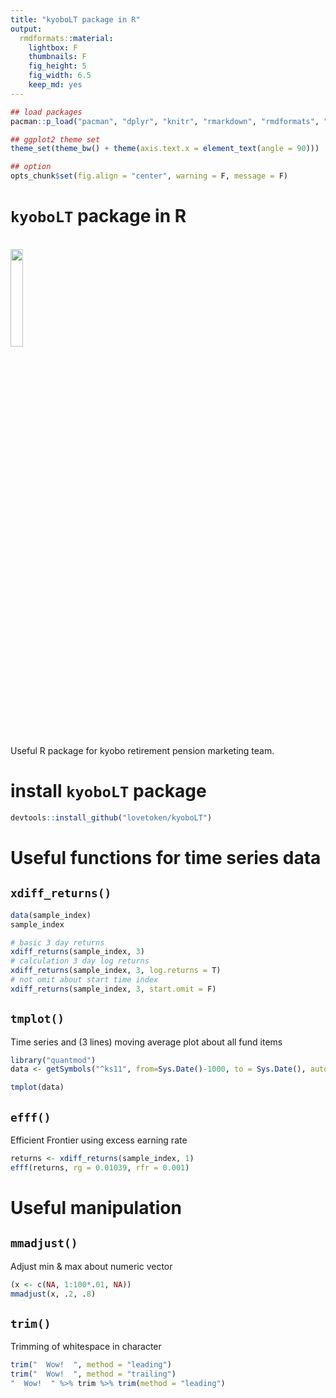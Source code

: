 ```yaml
---
title: "kyoboLT package in R"
output:
  rmdformats::material:
    lightbox: F
    thumbnails: F
    fig_height: 5
    fig_width: 6.5
    keep_md: yes
---
```


```r
## load packages
pacman::p_load("pacman", "dplyr", "knitr", "rmarkdown", "rmdformats", "xts", "reshape2", "formattable", "kyoboLT", "ggplot2")

## ggplot2 theme set
theme_set(theme_bw() + theme(axis.text.x = element_text(angle = 90)))

## option
opts_chunk$set(fig.align = "center", warning = F, message = F)
```

# `kyoboLT` package in R 

<br><img src="./image/under-construction-banner.png" width="20%"><br>

Useful R package for kyobo retirement pension marketing team.  

# install `kyoboLT` package

```r
devtools::install_github("lovetoken/kyoboLT")
```

# Useful functions for time series data

## `xdiff_returns()`

```r
data(sample_index)
sample_index

# basic 3 day returns
xdiff_returns(sample_index, 3)
# calculation 3 day log returns
xdiff_returns(sample_index, 3, log.returns = T)
# not omit about start time index
xdiff_returns(sample_index, 3, start.omit = F)
```

## `tmplot()`

Time series and (3 lines) moving average plot about all fund items

```r
library("quantmod")
data <- getSymbols("^ks11", from=Sys.Date()-1000, to = Sys.Date(), auto.assign = F)

tmplot(data)
```

## `efff()`

Efficient Frontier using excess earning rate

```r
returns <- xdiff_returns(sample_index, 1)
efff(returns, rg = 0.01039, rfr = 0.001)
```

# Useful manipulation

## `mmadjust()`

Adjust min & max about numeric vector

```r
(x <- c(NA, 1:100*.01, NA))
mmadjust(x, .2, .8)
```

## `trim()`

Trimming of whitespace in character

```r
trim("  Wow!  ", method = "leading")
trim("  Wow!  ", method = "trailing")
"  Wow!  " %>% trim %>% trim(method = "leading")
```
